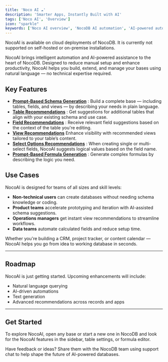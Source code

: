 ```yaml
---
title: 'Noco AI ☁'
description: 'Smarter Apps, Instantly Built with AI'
tags: ['Noco AI', 'Overview']
icon: "sparkle"
keywords: ['Noco AI overview', 'NocoDB AI automation', 'AI-powered automation', 'NocoDB cloud AI']
---
```


<Callout type="info">NocoAI is available on cloud deployments of NocoDB. It is currently not supported on self-hosted or on-premise installations.</Callout>

NocoAI brings intelligent automation and AI-powered assistance to the heart of NocoDB. Designed to reduce manual setup and enhance productivity, NocoAI helps you build, extend, and manage your bases using natural language — no technical expertise required.


## Key Features

- **[Prompt-Based Schema Generation](/docs/product-docs/noco-ai/create-base)** : Build a complete base — including tables, fields, and views — by describing your needs in plain language.
- **[Table Recommendations](/docs/product-docs/noco-ai/create-table)** : Get suggestions for additional tables that align with your existing schema and use case.
- **[Field Recommendations](/docs/product-docs/noco-ai/create-field)** : Receive relevant field suggestions based on the context of the table you're editing.
- **[View Recommendations](/docs/product-docs/noco-ai/create-view)**
Enhance visibility with recommended views tailored to your table’s content.
- **[Select Options Recommendations](/docs/product-docs/noco-ai/create-options)** : When creating single or multi-select fields, NocoAI suggests logical values based on the field name.
- **[Prompt-Based Formula Generation](/docs/product-docs/noco-ai/create-formula)** : Generate complex formulas by describing the logic you need.

## Use Cases

NocoAI is designed for teams of all sizes and skill levels:

* **Non-technical users** can create databases without needing schema knowledge or coding.
* **Product teams** accelerate prototyping and iteration with AI-assisted schema suggestions.
* **Operations managers** get instant view recommendations to streamline workflows.
* **Data teams** automate calculated fields and reduce setup time.

Whether you're building a CRM, project tracker, or content calendar — NocoAI helps you go from idea to working database in seconds.

---

## Roadmap

NocoAI is just getting started. Upcoming enhancements will include:

* Natural language querying
* AI-driven automations
* Text generation
* Advanced recommendations across records and apps

---

## Get Started

To explore NocoAI, open any base or start a new one in NocoDB and look for the NocoAI features in the sidebar, table settings, or formula editor.

Have feedback or ideas? Share them with the NocoDB team using support chat to help shape the future of AI-powered databases.
